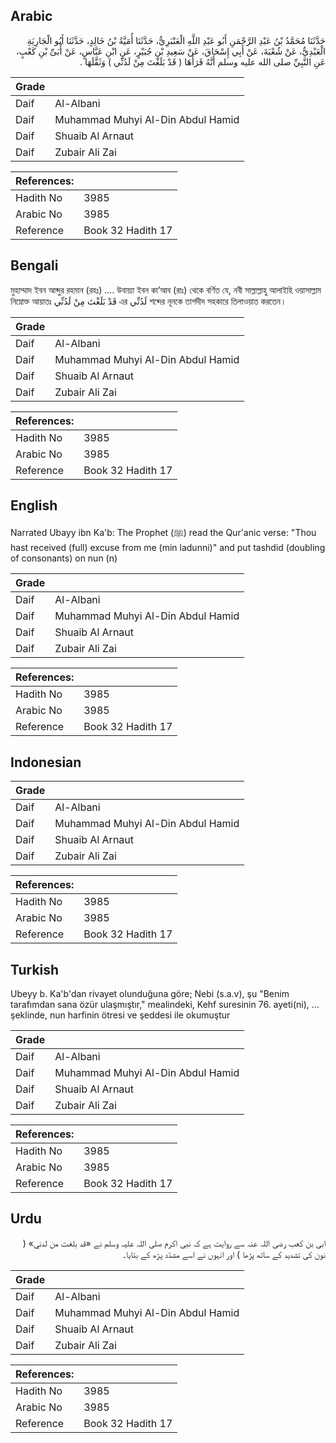 ## Arabic


<div dir="rtl" lang="ar" style={{fontSize:'larger',backgroundColor:'#f8f9fa',padding:20}}>
حَدَّثَنَا مُحَمَّدُ بْنُ عَبْدِ الرَّحْمَنِ أَبُو عَبْدِ اللَّهِ الْعَنْبَرِيُّ، حَدَّثَنَا أُمَيَّةُ بْنُ خَالِدٍ، حَدَّثَنَا أَبُو الْجَارِيَةِ الْعَبْدِيُّ، عَنْ شُعْبَةَ، عَنْ أَبِي إِسْحَاقَ، عَنْ سَعِيدِ بْنِ جُبَيْرٍ، عَنِ ابْنِ عَبَّاسٍ، عَنْ أُبَىِّ بْنِ كَعْبٍ، عَنِ النَّبِيِّ صلى الله عليه وسلم أَنَّهُ قَرَأَهَا ‏(‏ قَدْ بَلَغْتَ مِنْ لَدُنِّي ‏)‏ وَثَقَّلَهَا ‏.‏
</div>
<div style={{backgroundColor:'#f8f9fa',padding:20, marginBottom: 10}}><table> <thead> <tr> <th>Grade</th> <th></th> </tr> </thead> <tbody> <tr><td>Daif</td><td>Al-Albani</td></tr><tr><td>Daif</td><td>Muhammad Muhyi Al-Din Abdul Hamid</td></tr><tr><td>Daif</td><td>Shuaib Al Arnaut</td></tr><tr><td>Daif</td><td>Zubair Ali Zai</td></tr></tbody></table><table> <thead> <tr> <th>References:</th> <th></th> </tr> </thead> <tbody><tr><td>Hadith No</td><td>3985</td></tr><tr><td>Arabic No</td><td>3985</td></tr><tr><td>Reference</td><td>Book 32 Hadith 17</td></tr></tbody></table></div>

## Bengali


<div dir="ltr" lang="bn" style={{fontSize:'larger',backgroundColor:'#f8f9fa',padding:20}}>
মুহাম্মাদ ইবন আব্দুর রহমান (রহঃ) .... উবায়্যা ইবন কা’আব (রাঃ) থেকে বর্ণিত যে, নবী সাল্লাল্লাহু আলাইহি ওয়াসাল্লাম নিম্নোক্ত আয়াতঃ قَدْ بَلَغْتَ مِنْ لَدُنِّي এর لَدُنِّي শব্দের নূনকে তাশদীদ সহকারে তিলাওয়াত করতেন।
</div>
<div style={{backgroundColor:'#f8f9fa',padding:20, marginBottom: 10}}><table> <thead> <tr> <th>Grade</th> <th></th> </tr> </thead> <tbody> <tr><td>Daif</td><td>Al-Albani</td></tr><tr><td>Daif</td><td>Muhammad Muhyi Al-Din Abdul Hamid</td></tr><tr><td>Daif</td><td>Shuaib Al Arnaut</td></tr><tr><td>Daif</td><td>Zubair Ali Zai</td></tr></tbody></table><table> <thead> <tr> <th>References:</th> <th></th> </tr> </thead> <tbody><tr><td>Hadith No</td><td>3985</td></tr><tr><td>Arabic No</td><td>3985</td></tr><tr><td>Reference</td><td>Book 32 Hadith 17</td></tr></tbody></table></div>

## English


<div dir="ltr" lang="en" style={{fontSize:'larger',backgroundColor:'#f8f9fa',padding:20}}>
Narrated Ubayy ibn Ka'b: The Prophet (ﷺ) read the Qur'anic verse: "Thou hast received (full) excuse from me (min ladunni)" and put tashdid (doubling of consonants) on nun (n)
</div>
<div style={{backgroundColor:'#f8f9fa',padding:20, marginBottom: 10}}><table> <thead> <tr> <th>Grade</th> <th></th> </tr> </thead> <tbody> <tr><td>Daif</td><td>Al-Albani</td></tr><tr><td>Daif</td><td>Muhammad Muhyi Al-Din Abdul Hamid</td></tr><tr><td>Daif</td><td>Shuaib Al Arnaut</td></tr><tr><td>Daif</td><td>Zubair Ali Zai</td></tr></tbody></table><table> <thead> <tr> <th>References:</th> <th></th> </tr> </thead> <tbody><tr><td>Hadith No</td><td>3985</td></tr><tr><td>Arabic No</td><td>3985</td></tr><tr><td>Reference</td><td>Book 32 Hadith 17</td></tr></tbody></table></div>

## Indonesian


<div dir="ltr" lang="id" style={{fontSize:'larger',backgroundColor:'#f8f9fa',padding:20}}>

</div>
<div style={{backgroundColor:'#f8f9fa',padding:20, marginBottom: 10}}><table> <thead> <tr> <th>Grade</th> <th></th> </tr> </thead> <tbody> <tr><td>Daif</td><td>Al-Albani</td></tr><tr><td>Daif</td><td>Muhammad Muhyi Al-Din Abdul Hamid</td></tr><tr><td>Daif</td><td>Shuaib Al Arnaut</td></tr><tr><td>Daif</td><td>Zubair Ali Zai</td></tr></tbody></table><table> <thead> <tr> <th>References:</th> <th></th> </tr> </thead> <tbody><tr><td>Hadith No</td><td>3985</td></tr><tr><td>Arabic No</td><td>3985</td></tr><tr><td>Reference</td><td>Book 32 Hadith 17</td></tr></tbody></table></div>

## Turkish


<div dir="ltr" lang="tr" style={{fontSize:'larger',backgroundColor:'#f8f9fa',padding:20}}>
Ubeyy b. Ka'b'dan rivayet olunduğuna göre; Nebi (s.a.v), şu "Benim tarafımdan sana özür ulaşmıştır," mealindeki, Kehf suresinin 76. ayeti(ni), ... şeklinde, nun harfinin ötresi ve şeddesi ile okumuştur
</div>
<div style={{backgroundColor:'#f8f9fa',padding:20, marginBottom: 10}}><table> <thead> <tr> <th>Grade</th> <th></th> </tr> </thead> <tbody> <tr><td>Daif</td><td>Al-Albani</td></tr><tr><td>Daif</td><td>Muhammad Muhyi Al-Din Abdul Hamid</td></tr><tr><td>Daif</td><td>Shuaib Al Arnaut</td></tr><tr><td>Daif</td><td>Zubair Ali Zai</td></tr></tbody></table><table> <thead> <tr> <th>References:</th> <th></th> </tr> </thead> <tbody><tr><td>Hadith No</td><td>3985</td></tr><tr><td>Arabic No</td><td>3985</td></tr><tr><td>Reference</td><td>Book 32 Hadith 17</td></tr></tbody></table></div>

## Urdu


<div dir="rtl" lang="ur" style={{fontSize:'larger',backgroundColor:'#f8f9fa',padding:20}}>
ابی بن کعب رضی اللہ عنہ سے روایت ہے کہ نبی اکرم صلی اللہ علیہ وسلم نے «قد بلغت من لدني» ( نون کی تشدید کے ساتھ پڑھا ) اور انہوں نے اسے مشدّد پڑھ کے بتایا۔
</div>
<div style={{backgroundColor:'#f8f9fa',padding:20, marginBottom: 10}}><table> <thead> <tr> <th>Grade</th> <th></th> </tr> </thead> <tbody> <tr><td>Daif</td><td>Al-Albani</td></tr><tr><td>Daif</td><td>Muhammad Muhyi Al-Din Abdul Hamid</td></tr><tr><td>Daif</td><td>Shuaib Al Arnaut</td></tr><tr><td>Daif</td><td>Zubair Ali Zai</td></tr></tbody></table><table> <thead> <tr> <th>References:</th> <th></th> </tr> </thead> <tbody><tr><td>Hadith No</td><td>3985</td></tr><tr><td>Arabic No</td><td>3985</td></tr><tr><td>Reference</td><td>Book 32 Hadith 17</td></tr></tbody></table></div>